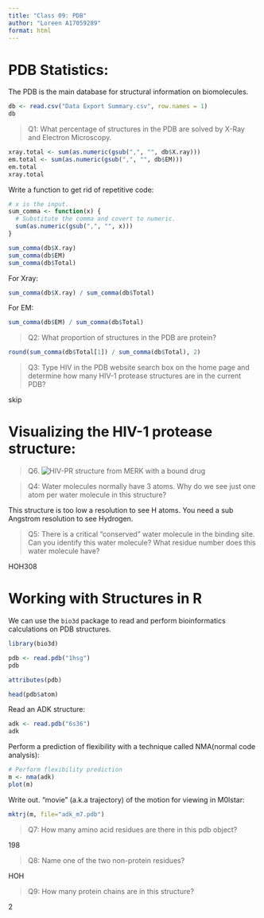 ```yaml
---
title: "Class 09: PDB"
author: "Loreen A17059289"
format: html
---
```


# PDB Statistics:

The PDB is the main database for structural information on biomolecules. 

```r
db <- read.csv("Data Export Summary.csv", row.names = 1)
db
```

> Q1: What percentage of structures in the PDB are solved by X-Ray and Electron Microscopy.

```r
xray.total <- sum(as.numeric(gsub(",", "", db$X.ray)))
em.total <- sum(as.numeric(gsub(",", "", db$EM)))
em.total
xray.total
```

Write a function to get rid of repetitive code:

```r
# x is the input. 
sum_comma <- function(x) {
  # Substitute the comma and covert to numeric. 
  sum(as.numeric(gsub(",", "", x)))
}

sum_comma(db$X.ray)
sum_comma(db$EM)
sum_comma(db$Total)
```

For Xray:
```r
sum_comma(db$X.ray) / sum_comma(db$Total)
```

For EM:
```r
sum_comma(db$EM) / sum_comma(db$Total)
```

> Q2: What proportion of structures in the PDB are protein?

```r
round(sum_comma(db$Total[1]) / sum_comma(db$Total), 2)
```

> Q3: Type HIV in the PDB website search box on the home page and determine how many HIV-1 protease structures are in the current PDB?

skip

# Visualizing the HIV-1 protease structure:

> Q6.
![HIV-PR structure from MERK with a bound drug](1HSG-2.png)


> Q4: Water molecules normally have 3 atoms. Why do we see just one atom per water molecule in this structure?

This structure is too low a resolution to see H atoms. You need a sub Angstrom resolution to see Hydrogen.

> Q5: There is a critical “conserved” water molecule in the binding site. Can you identify this water molecule? What residue number does this water molecule have?

HOH308

# Working with Structures in R

We can use the `bio3d` package to read and perform bioinformatics calculations on PDB structures. 

```r
library(bio3d)

pdb <- read.pdb("1hsg")
pdb
```

```r
attributes(pdb)
```
```r
head(pdb$atom)
```

Read an ADK structure:

```r
adk <- read.pdb("6s36")
adk
```

Perform a prediction of flexibility with a technique called NMA(normal code analysis):

```r
# Perform flexibility prediction
m <- nma(adk)
plot(m)
```

Write out. "movie" (a.k.a trajectory) of the motion for viewing in M0lstar:

```r
mktrj(m, file="adk_m7.pdb")
```

> Q7: How many amino acid residues are there in this pdb object? 

198

> Q8: Name one of the two non-protein residues? 

HOH

> Q9: How many protein chains are in this structure? 

2







